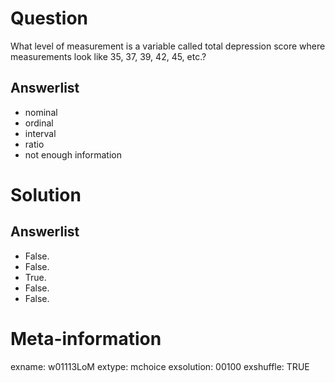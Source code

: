 Question
========
What level of measurement is a variable called total depression score where measurements look like 35, 37, 39, 42, 45, etc.?

Answerlist
----------
* nominal
* ordinal
* interval
* ratio  
* not enough information


Solution
========

Answerlist
----------
* False.
* False.
* True.
* False.
* False.


Meta-information
================
exname: w01113LoM
extype: mchoice
exsolution: 00100
exshuffle: TRUE